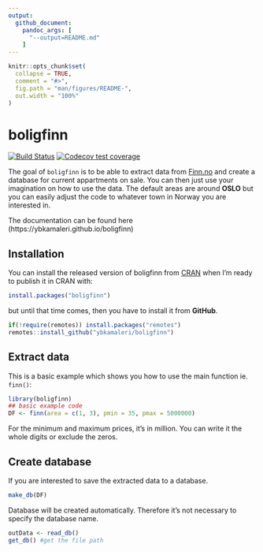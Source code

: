 ```yaml
---
output:
  github_document:
    pandoc_args: [
      "--output=README.md"
    ]
---
```


<!-- README.md is generated from README.Rmd. Please edit that file -->

```r
knitr::opts_chunk$set(
  collapse = TRUE,
  comment = "#>",
  fig.path = "man/figures/README-",
  out.width = "100%"
)
```

# boligfinn

<!-- badges: start -->
[![Build Status](https://travis-ci.org/ybkamaleri/boligfinn.svg?branch=master)](https://travis-ci.org/ybkamaleri/boligfinn)
[![Codecov test coverage](https://codecov.io/gh/ybkamaleri/boligfinn/branch/master/graph/badge.svg)](https://codecov.io/gh/ybkamaleri/boligfinn?branch=master)
<!-- badges: end -->

The goal of `boligfinn` is to be able to extract data from [Finn.no](https://www.finn.no/) and create a database for current appartments on sale. You can then just use your imagination on how to use the data. The default areas are around **OSLO** but you can easily adjust the code to whatever town in Norway you are interested in.

The documentation can be found here (https://ybkamaleri.github.io/boligfinn)

## Installation

You can install the released version of boligfinn from [CRAN](https://CRAN.R-project.org) when I'm ready to publish it in CRAN with:

``` r
install.packages("boligfinn")
```
but until that time comes, then you have to install it from **GitHub**.

```r
if(!require(remotes)) install.packages("remotes")
remotes::install_github("ybkamaleri/boligfinn")
```

## Extract data

This is a basic example which shows you how to use the main function ie. `finn()`:

```r
library(boligfinn)
## basic example code
DF <- finn(area = c(1, 3), pmin = 35, pmax = 5000000)

```
For the minimum and maximum prices, it's in million. You can write it the whole digits or exclude the zeros.

## Create database

If you are interested to save the extracted data to a database.

```r
make_db(DF)
```

Database will be created automatically. Therefore it's not necessary to specify the database name.

```r
outData <- read_db()
get_db() #get the file path
```
